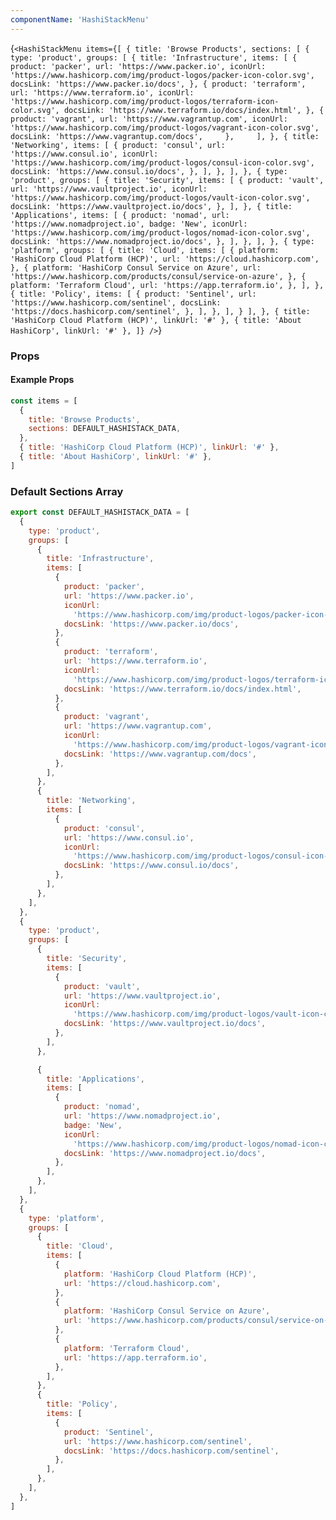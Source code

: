 ```yaml
---
componentName: 'HashiStackMenu'
---
```


<LiveComponent>{`<HashiStackMenu items={[
  {
    title: 'Browse Products',
    sections: [
        {
            type: 'product',
            groups: [
            {
                title: 'Infrastructure',
                items: [
                {
                    product: 'packer',
                    url: 'https://www.packer.io',
                    iconUrl:
                    'https://www.hashicorp.com/img/product-logos/packer-icon-color.svg',
                    docsLink: 'https://www.packer.io/docs',
                },
                {
                    product: 'terraform',
                    url: 'https://www.terraform.io',
                    iconUrl:
                    'https://www.hashicorp.com/img/product-logos/terraform-icon-color.svg',
                    docsLink: 'https://www.terraform.io/docs/index.html',
                    },
                {
                    product: 'vagrant',
                    url: 'https://www.vagrantup.com',
                    iconUrl:
                    'https://www.hashicorp.com/img/product-logos/vagrant-icon-color.svg',
                    docsLink: 'https://www.vagrantup.com/docs',    
                },    
                    ],
                },
                {
                    title: 'Networking',
                    items: [
                    {
                        product: 'consul',
                        url: 'https://www.consul.io',
                        iconUrl:
                        'https://www.hashicorp.com/img/product-logos/consul-icon-color.svg',
                        docsLink: 'https://www.consul.io/docs',
                    },
                ],
            },
         ],
        },
        {
            type: 'product',
            groups: [
            {
                title: 'Security',
                items: [
                {
                    product: 'vault',
                    url: 'https://www.vaultproject.io',
                    iconUrl:
                    'https://www.hashicorp.com/img/product-logos/vault-icon-color.svg',
                    docsLink: 'https://www.vaultproject.io/docs',
                },
                ],
            },
            {
                title: 'Applications',
                items: [
                {
                    product: 'nomad',
                    url: 'https://www.nomadproject.io',
                    badge: 'New',
                    iconUrl:
                    'https://www.hashicorp.com/img/product-logos/nomad-icon-color.svg',
                    docsLink: 'https://www.nomadproject.io/docs',
                },
                ],
            },
            ],
        },
        {
        type: 'platform',
        groups: [
        {
            title: 'Cloud',
            items: [
            {
                platform: 'HashiCorp Cloud Platform (HCP)',
                url: 'https://cloud.hashicorp.com',
            },
            {
                platform: 'HashiCorp Consul Service on Azure',
                url: 'https://www.hashicorp.com/products/consul/service-on-azure',
            },
            {
                platform: 'Terraform Cloud',
                url: 'https://app.terraform.io',
            },
            ],
        },
        {
            title: 'Policy',
            items: [
            {
                product: 'Sentinel',
                url: 'https://www.hashicorp.com/sentinel',
                docsLink: 'https://docs.hashicorp.com/sentinel',
            },
            ],
        },
        ],
  }
    ],
  },
  { title: 'HashiCorp Cloud Platform (HCP)', linkUrl: '#' },
  { title: 'About HashiCorp', linkUrl: '#' },
]} />`}</LiveComponent>

### Props

<PropsTable props={componentProps} />

#### Example Props 

```javascript
const items = [
  {
    title: 'Browse Products',
    sections: DEFAULT_HASHISTACK_DATA,
  },
  { title: 'HashiCorp Cloud Platform (HCP)', linkUrl: '#' },
  { title: 'About HashiCorp', linkUrl: '#' },
]
```

### Default Sections Array

```javascript
export const DEFAULT_HASHISTACK_DATA = [
  {
    type: 'product',
    groups: [
      {
        title: 'Infrastructure',
        items: [
          {
            product: 'packer',
            url: 'https://www.packer.io',
            iconUrl:
              'https://www.hashicorp.com/img/product-logos/packer-icon-color.svg',
            docsLink: 'https://www.packer.io/docs',
          },
          {
            product: 'terraform',
            url: 'https://www.terraform.io',
            iconUrl:
              'https://www.hashicorp.com/img/product-logos/terraform-icon-color.svg',
            docsLink: 'https://www.terraform.io/docs/index.html',
          },
          {
            product: 'vagrant',
            url: 'https://www.vagrantup.com',
            iconUrl:
              'https://www.hashicorp.com/img/product-logos/vagrant-icon-color.svg',
            docsLink: 'https://www.vagrantup.com/docs',
          },
        ],
      },
      {
        title: 'Networking',
        items: [
          {
            product: 'consul',
            url: 'https://www.consul.io',
            iconUrl:
              'https://www.hashicorp.com/img/product-logos/consul-icon-color.svg',
            docsLink: 'https://www.consul.io/docs',
          },
        ],
      },
    ],
  },
  {
    type: 'product',
    groups: [
      {
        title: 'Security',
        items: [
          {
            product: 'vault',
            url: 'https://www.vaultproject.io',
            iconUrl:
              'https://www.hashicorp.com/img/product-logos/vault-icon-color.svg',
            docsLink: 'https://www.vaultproject.io/docs',
          },
        ],
      },

      {
        title: 'Applications',
        items: [
          {
            product: 'nomad',
            url: 'https://www.nomadproject.io',
            badge: 'New',
            iconUrl:
              'https://www.hashicorp.com/img/product-logos/nomad-icon-color.svg',
            docsLink: 'https://www.nomadproject.io/docs',
          },
        ],
      },
    ],
  },
  {
    type: 'platform',
    groups: [
      {
        title: 'Cloud',
        items: [
          {
            platform: 'HashiCorp Cloud Platform (HCP)',
            url: 'https://cloud.hashicorp.com',
          },
          {
            platform: 'HashiCorp Consul Service on Azure',
            url: 'https://www.hashicorp.com/products/consul/service-on-azure',
          },
          {
            platform: 'Terraform Cloud',
            url: 'https://app.terraform.io',
          },
        ],
      },
      {
        title: 'Policy',
        items: [
          {
            product: 'Sentinel',
            url: 'https://www.hashicorp.com/sentinel',
            docsLink: 'https://docs.hashicorp.com/sentinel',
          },
        ],
      },
    ],
  },
]
```

